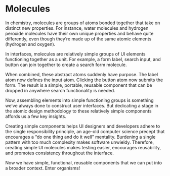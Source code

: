 
<Meta title="Docs/Molecules"/>

# Molecules

In chemistry, molecules are groups of atoms bonded together that take on distinct new properties. For instance, water molecules and hydrogen peroxide molecules have their own unique properties and behave quite differently, even though they’re made up of the same atomic elements (hydrogen and oxygen).

In interfaces, molecules are relatively simple groups of UI elements functioning together as a unit. For example, a form label, search input, and button can join together to create a search form molecule.

When combined, these abstract atoms suddenly have purpose. The label atom now defines the input atom. Clicking the button atom now submits the form. The result is a simple, portable, reusable component that can be dropped in anywhere search functionality is needed.

Now, assembling elements into simple functioning groups is something we’ve always done to construct user interfaces. But dedicating a stage in the atomic design methodology to these relatively simple components affords us a few key insights.

Creating simple components helps UI designers and developers adhere to the single responsibility principle, an age-old computer science precept that encourages a “do one thing and do it well” mentality. Burdening a single pattern with too much complexity makes software unwieldy. Therefore, creating simple UI molecules makes testing easier, encourages reusability, and promotes consistency throughout the interface.

Now we have simple, functional, reusable components that we can put into a broader context. Enter organisms!
